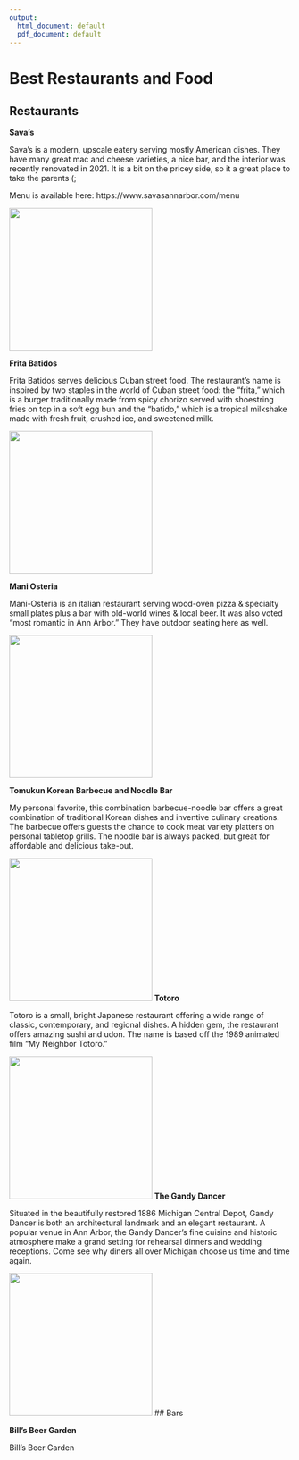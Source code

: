 ```yaml
---
output:
  html_document: default
  pdf_document: default
---
```


# Best Restaurants and Food

## Restaurants

**Sava's**

Sava's is a modern, upscale eatery serving mostly American dishes. They have many great mac and cheese varieties, a nice bar, and the interior was recently renovated in 2021. It is a bit on the pricey side, so it a great place to take the parents (;

Menu is available here: https://www.savasannarbor.com/menu

![](savas.jpg){width=256}


**Frita Batidos**

Frita Batidos serves delicious Cuban street food. The restaurant's name is inspired by two staples in the world of Cuban street food: the "frita," which is a burger traditionally made from spicy chorizo served with shoestring fries on top in a soft egg bun and the "batido," which is a tropical milkshake made with fresh fruit, crushed ice, and sweetened milk.

![](fritabatidos.jpg){width=256}


**Mani Osteria**

Mani-Osteria is an italian restaurant serving wood-oven pizza & specialty small plates plus a bar with old-world wines & local beer. It was also voted "most romantic in Ann Arbor." They have outdoor seating here as well.

![](maniosteria.jpg){width=256}

**Tomukun Korean Barbecue and Noodle Bar**

My personal favorite, this combination barbecue-noodle bar offers a great combination of traditional Korean dishes and inventive culinary creations. The barbecue offers guests the chance to cook meat variety platters on personal tabletop grills. The noodle bar is always packed, but great for affordable and delicious take-out.

![](tomukun.jpg){width=256}
**Totoro**

Totoro is a small, bright Japanese restaurant offering a wide range of classic, contemporary, and regional dishes. A hidden gem, the restaurant offers amazing sushi and udon. The name is based off the 1989 animated film "My Neighbor Totoro."

![](totoro.jpg){width=256}
**The Gandy Dancer**

Situated in the beautifully restored 1886 Michigan Central Depot, Gandy Dancer is both an architectural landmark and an elegant restaurant. A popular venue in Ann Arbor, the Gandy Dancer's fine cuisine and historic atmosphere make a grand setting for rehearsal dinners and wedding receptions. Come see why diners all over Michigan choose us time and time again.

![](gandydancer.jpg){width=256}
## Bars

**Bill's Beer Garden**

Bill's Beer Garden 